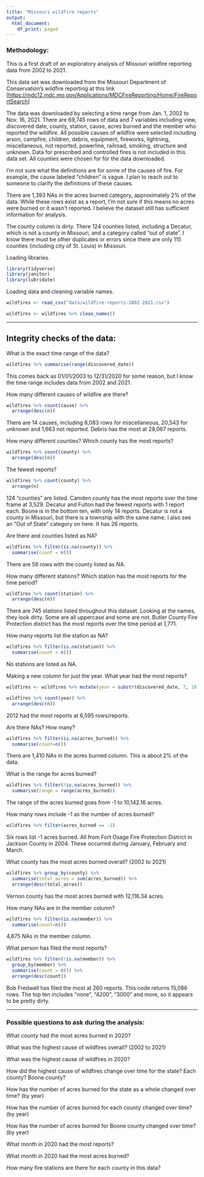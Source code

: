 ```yaml
---
title: "Missouri wildfire reports"
output:
  html_document:
    df_print: paged
---
```


### **Methodology:**

This is a first draft of an exploratory analysis of Missouri wildfire reporting data from 2002 to 2021.

This data set was downloaded from the Missouri Department of Conservation's wildfire reporting at this link [<https://mdc12.mdc.mo.gov/Applications/MDCFireReporting/Home/FireReportSearch>]

The data was downloaded by selecting a time range from Jan. 1, 2002 to Nov. 16, 2021. There are 69,745 rows of data and 7 variables including view, discovered date, county, station, cause, acres burned and the member who reported the wildfire. All possible causes of wildfire were selected including arson, campfire, children, debris, equipment, fireworks, lightning, miscellaneous, not reported, powerline, railroad, smoking, structure and unknown. Data for prescribed and controlled fires is not included in this data set. All counties were chosen for for the data downloaded.

I'm not sure what the definitions are for some of the causes of fire. For example, the cause labeled "children" is vague. I plan to reach out to someone to clarify the definitions of these causes. 

There are 1,393 NAs in the acres burned category, approximately 2% of the data. While these rows exist as a report, I'm not sure if this means no acres were burned or it wasn't reported. I believe the dataset still has sufficient information for analysis. 

The county column is dirty. There 124 counties listed, including a Decatur, which is not a county in Missouri, and a category called "out of state". I know there must be other duplicates or errors since there are only 115 counties (including city of St. Louis) in Missouri. 

Loading libraries.

```r
library(tidyverse)
library(janitor)
library(lubridate)
```

Loading data and cleaning variable names.

```r
wildfires <- read_csv("data/wildfire-reports-2002-2021.csv")

wildfires <- wildfires %>% clean_names()
```

------------------------------------------------------------------------

## **Integrity checks of the data:**

What is the exact time range of the data?
```r
wildfires %>% summarise(range(discovered_date))
```
This comes back as 01/01/2003 to 12/31/2020 for some reason, but I know the time range includes data from 2002 and 2021. 

How many different causes of wildfire are there?
```r
wildfires %>% count(cause) %>%
  arrange(desc(n))
```
There are 14 causes, including 8,083 rows for miscellaneous, 20,543 for unknown and 1,663 not reported. Debris has the most at 28,067 reports.

How many different counties? Which county has the most reports? 
```r
wildfires %>% count(county) %>%
  arrange(desc(n))
```

The fewest reports?
```r
wildfires %>% count(county) %>%
  arrange(n)
```
124 "counties" are listed. Camden county has the most reports over the time frame at 3,529. Decatur and Fulton had the fewest reports with 1 report each. Boone is in the bottom ten, with only 14 reports. Decatur is not a county in Missouri, but there is a township with the same name. 
I also see an "Out of State" category on here. It has 26 reports. 

Are there and counties listed as NA?
```r
wildfires %>% filter(is.na(county)) %>%
  summarise(count = n())
```
There are 56 rows with the county listed as NA. 

How many different stations? Which station has the most reports for the time period?
```r
wildfires %>% count(station) %>%
  arrange(desc(n))
```
There are 745 stations listed throughout this dataset. Looking at the names, they look dirty. Some are all uppercase and some are not. Butler County Fire Protection district has the most reports over the time period at 1,771.

How many reports list the station as NA?
```r
wildfires %>% filter(is.na(station)) %>%
  summarise(count = n())
```
No stations are listed as NA. 

Making a new column for just the year. What year had the most reports?
```r
wildfires <- wildfires %>% mutate(year = substr(discovered_date, 7, 10), .after = "discovered_date")

wildfires %>% count(year) %>%
  arrange(desc(n))
```
2012 had the most reports at 6,595 rows/reports.

Are there NAs? How many?
```r
wildfires %>% filter(is.na(acres_burned)) %>%
  summarise(count=n())
```
There are 1,410 NAs in the acres burned column. This is about 2% of the data. 

What is the range for acres burned?
```r
wildfires %>% filter(!is.na(acres_burned)) %>% 
  summarise(range = range(acres_burned))
```
The range of the acres burned goes from -1 to 10,142.16 acres. 

How many rows include -1 as the number of acres burned?
```r
wildfires %>% filter(acres_burned == -1)
```
Six rows list -1 acres burned. All from Fort Osage Fire Protection District in Jackson County in 2004. These occurred during January, February and March.

What county has the most acres burned overall? (2002 to 2021)
```r
wildfires %>% group_by(county) %>%
  summarise(total_acres = sum(acres_burned)) %>%
  arrange(desc(total_acres))
```
Vernon county has the most acres burned with 12,116.34 acres. 

How many NAs are in the member column?
```r
wildfires %>% filter(is.na(member)) %>%
  summarise(count=n())
```
4,875 NAs in the member column.

What person has filed the most reports?
```r
wildfires %>% filter(!is.na(member)) %>%
  group_by(member) %>%
  summarise(count = n()) %>%
  arrange(desc(count))
```
Bob Fredwell has filed the most at 260 reports. This code returns 15,086 rows. The top ten includes "none", "4200", "3000" and more, so it appears to be pretty dirty. 

------------------------------------------------------------------------

### **Possible questions to ask during the analysis:**

What county had the most acres burned in 2020?

What was the highest cause of wildfires overall? (2002 to 2021)

What was the highest cause of wildfires in 2020?

How did the highest cause of wildfires change over time for the state? Each county? Boone county?

How has the number of acres burned for the state as a whole changed over time? (by year)

How has the number of acres burned for each county changed over time? (by year)

How has the number of acres burned for Boone county changed over time? (by year)

What month in 2020 had the most reports?

What month in 2020 had the most acres burned?

How many fire stations are there for each county in this data?


